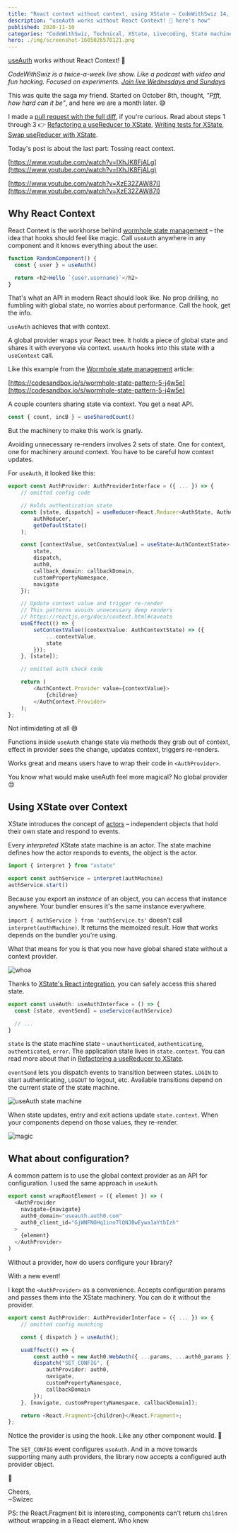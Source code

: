 ```yaml
---
title: "React context without context, using XState – CodeWithSwiz 14, 15"
description: "useAuth works without React Context! 🎉 here's how"
published: 2020-11-10
categories: "CodeWithSwiz, Technical, XState, Livecoding, State machines"
hero: ./img/screenshot-1605026578121.png
---
```


[useAuth](https://github.com/Swizec/useAuth) works without React Context! 🎉

_CodeWithSwiz is a twice-a-week live show. Like a podcast with video and fun hacking. Focused on experiments. [Join live Wednesdays and Sundays](https://youtube.com/swizecteller)_

This was quite the saga my friend. Started on October 8th, thought, _"Pfft, how hard can it be"_, and here we are a month later. 😅

I made a [pull request with the full diff](https://github.com/Swizec/useAuth/pull/107), if you're curious. Read about steps 1 through 3 👉 [Refactoring a useReducer to XState](https://swizec.com/blog/refactoring-a-usereducer-to-xstate-pt1-codewithswiz-11), [Writing tests for XState](https://swizec.com/blog/how-to-write-tests-for-xstate-codewithswiz-12), [Swap useReducer with XState](https://swizec.com/blog/swap-usereducer-with-xstate-codewithswiz-13).

Today's post is about the last part: Tossing react context.

[https://www.youtube.com/watch?v=IXhJK8FjALg](https://www.youtube.com/watch?v=IXhJK8FjALg)

[https://www.youtube.com/watch?v=XzE32ZAW87I](https://www.youtube.com/watch?v=XzE32ZAW87I)

## Why React Context

React Context is the workhorse behind [wormhole state management](https://swizec.com/blog/wormhole-state-management) – the idea that hooks should feel like magic. Call `useAuth` anywhere in any component and it knows everything about the user.

```javascript
function RandomComponent() {
  const { user } = useAuth()

  return <h2>Hello `{user.username}`</h2>
}
```

That's what an API in modern React should look like. No prop drilling, no fumbling with global state, no worries about performance. Call the hook, get the info.

`useAuth` achieves that with context.

A global provider wraps your React tree. It holds a piece of global state and shares it with everyone via context. `useAuth` hooks into this state with a `useContext` call.

Like this example from the [Wormhole state management](https://swizec.com/blog/wormhole-state-management) article:

[https://codesandbox.io/s/wormhole-state-pattern-5-j4w5e](https://codesandbox.io/s/wormhole-state-pattern-5-j4w5e)

A couple counters sharing state via context. You get a neat API.

```javascript
const { count, incB } = useSharedCount()
```

But the machinery to make this work is gnarly.

Avoiding unnecessary re-renders involves 2 sets of state. One for context, one for machinery around context. You have to be careful how context updates.

For `useAuth`, it looked like this:

```typescript
export const AuthProvider: AuthProviderInterface = ({ ... }) => {
    // omitted config code

    // Holds authentication state
    const [state, dispatch] = useReducer<React.Reducer<AuthState, AuthAction>>(
        authReducer,
        getDefaultState()
    );

    const [contextValue, setContextValue] = useState<AuthContextState>({
        state,
        dispatch,
        auth0,
        callback_domain: callbackDomain,
        customPropertyNamespace,
        navigate
    });

    // Update context value and trigger re-render
    // This patterns avoids unnecessary deep renders
    // https://reactjs.org/docs/context.html#caveats
    useEffect(() => {
        setContextValue((contextValue: AuthContextState) => ({
            ...contextValue,
            state
        }));
    }, [state]);

    // omitted auth check code

    return (
        <AuthContext.Provider value={contextValue}>
            {children}
        </AuthContext.Provider>
    );
};
```

Not intimidating at all 😅

Functions inside `useAuth` change state via methods they grab out of context, effect in provider sees the change, updates context, triggers re-renders.

Works great and means users have to wrap their code in `<AuthProvider>`.

You know what would make useAuth feel more magical? No global provider 😍

## Using XState over Context

XState introduces the concept of [actors](https://en.wikipedia.org/wiki/Actor_model) – independent objects that hold their own state and respond to events.

Every _interpreted_ XState state machine is an actor. The state machine defines how the actor responds to events, the object is the actor.

```typescript
import { interpret } from "xstate"

export const authService = interpret(authMachine)
authService.start()
```

Because you export an _instance_ of an object, you can access that instance anywhere. Your bundler ensures it's the same instance everywhere.

`import { authService } from 'authService.ts'` doesn't call `interpret(authMachine)`. It returns the memoized result. How that works depends on the bundler you're using.

What that means for you is that you now have global shared state without a context provider.

![whoa](./img/giphy-whoa.gif)

Thanks to [XState's React integration](https://xstate.js.org/docs/packages/xstate-react/), you can safely access this shared state.

```typescript
export const useAuth: useAuthInterface = () => {
  const [state, eventSend] = useService(authService)

  // ...
}
```

`state` is the state machine state – `unauthenticated`, `authenticating`, `authenticated`, `error`. The application state lives in `state.context`. You can read more about that in [Refactoring a useReducer to XState](https://swizec.com/blog/refactoring-a-usereducer-to-xstate-pt1-codewithswiz-11).

`eventSend` lets you dispatch events to transition between states. `LOGIN` to start authenticating, `LOGOUT` to logout, etc. Available transitions depend on the current state of the state machine.

![useAuth state machine](./img/useAuth-state-machine07g9i3.png)

When state updates, entry and exit actions update `state.context`. When your components depend on those values, they re-render.

![magic](./img/giphy-magic.gif)

## What about configuration?

A common pattern is to use the global context provider as an API for configuration. I used the same approach in `useAuth`.

```javascript
export const wrapRootElement = ({ element }) => (
  <AuthProvider
    navigate={navigate}
    auth0_domain="useauth.auth0.com"
    auth0_client_id="GjWNFNOHq1ino7lQNJBwEywa1aYtbIzh"
  >
    {element}
  </AuthProvider>
)
```

Without a provider, how do users configure your library?

With a new event!

I kept the `<AuthProvider>` as a convenience. Accepts configuration params and passes them into the XState machinery. You can do it without the provider.

```typescript
export const AuthProvider: AuthProviderInterface = ({ ... }) => {
    // omitted config munching

    const { dispatch } = useAuth();

    useEffect(() => {
        const auth0 = new Auth0.WebAuth({ ...params, ...auth0_params });
        dispatch("SET_CONFIG", {
            authProvider: auth0,
            navigate,
            customPropertyNamespace,
            callbackDomain
        });
    }, [navigate, customPropertyNamespace, callbackDomain]);

    return <React.Fragment>{children}</React.Fragment>;
};
```

Notice the provider is using the hook. Like any other component would. 🤯

The `SET_CONFIG` event configures `useAuth`. And in a move towards supporting many auth providers, the library now accepts a configured auth provider object.

🤘

Cheers,<br/>
~Swizec

PS: the React.Fragment bit is interesting, components can't return `children` without wrapping in a React element. Who knew
